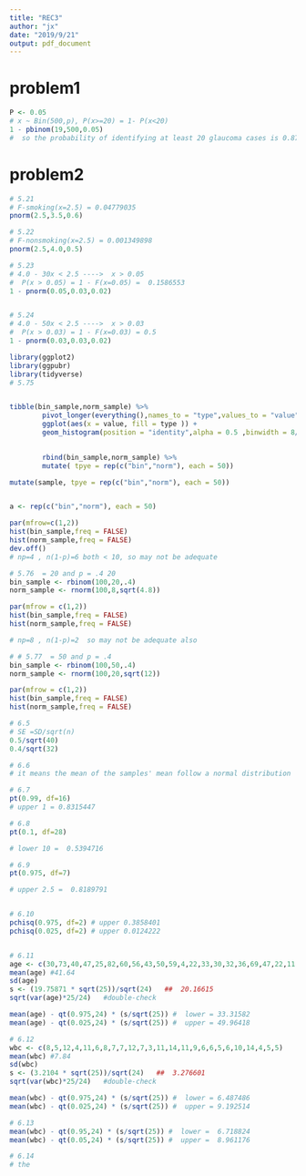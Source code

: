 ```yaml
---
title: "REC3"
author: "jx"
date: "2019/9/21"
output: pdf_document
---
```


# problem1
```r
P <- 0.05
# x ~ Bin(500,p), P(x>=20) = 1- P(x<20) 
1 - pbinom(19,500,0.05)
#  so the probability of identifying at least 20 glaucoma cases is 0.8727655
```


# problem2
```r
# 5.21 
# F-smoking(x=2.5) = 0.04779035
pnorm(2.5,3.5,0.6)

# 5.22
# F-nonsmoking(x=2.5) = 0.001349898
pnorm(2.5,4.0,0.5)

# 5.23 
# 4.0 - 30x < 2.5 ---->  x > 0.05
#  P(x > 0.05) = 1 - F(x=0.05) =  0.1586553
1 - pnorm(0.05,0.03,0.02)


# 5.24
# 4.0 - 50x < 2.5 ---->  x > 0.03
#  P(x > 0.03) = 1 - F(x=0.03) = 0.5  
1 - pnorm(0.03,0.03,0.02)

```

```r
library(ggplot2)
library(ggpubr)
library(tidyverse)
# 5.75 


tibble(bin_sample,norm_sample) %>% 
        pivot_longer(everything(),names_to = "type",values_to = "value") %>% 
        ggplot(aes(x = value, fill = type )) +
        geom_histogram(position = "identity",alpha = 0.5 ,binwidth = 8/12)
        

        rbind(bin_sample,norm_sample) %>% 
        mutate( tpye = rep(c("bin","norm"), each = 50))

mutate(sample, tpye = rep(c("bin","norm"), each = 50))


a <- rep(c("bin","norm"), each = 50)

par(mfrow=c(1,2))
hist(bin_sample,freq = FALSE)
hist(norm_sample,freq = FALSE)
dev.off()
# np=4 , n(1-p)=6 both < 10, so may not be adequate

# 5.76  = 20 and p = .4 20
bin_sample <- rbinom(100,20,.4)
norm_sample <- rnorm(100,8,sqrt(4.8))

par(mfrow = c(1,2))
hist(bin_sample,freq = FALSE)
hist(norm_sample,freq = FALSE)

# np=8 , n(1-p)=2  so may not be adequate also

# # 5.77  = 50 and p = .4 
bin_sample <- rbinom(100,50,.4)
norm_sample <- rnorm(100,20,sqrt(12))

par(mfrow = c(1,2))
hist(bin_sample,freq = FALSE)
hist(norm_sample,freq = FALSE)


```


```r
# 6.5 
# SE =SD/sqrt(n) 
0.5/sqrt(40)
0.4/sqrt(32)

# 6.6
# it means the mean of the samples' mean follow a normal distribution  

# 6.7
pt(0.99, df=16)   
# upper 1 = 0.8315447

# 6.8
pt(0.1, df=28)   

# lower 10 =  0.5394716

# 6.9
pt(0.975, df=7)   

# upper 2.5 =  0.8189791


# 6.10
pchisq(0.975, df=2) # upper 0.3858401
pchisq(0.025, df=2) # upper 0.0124222



```


```r
# 6.11
age <- c(30,73,40,47,25,82,60,56,43,50,59,4,22,33,30,32,36,69,47,22,11,19,67,43,41)
mean(age) #41.64
sd(age)
s <- (19.75871 * sqrt(25))/sqrt(24)   ##  20.16615
sqrt(var(age)*25/24)   #double-check

mean(age) - qt(0.975,24) * (s/sqrt(25)) #  lower = 33.31582
mean(age) - qt(0.025,24) * (s/sqrt(25)) #  upper = 49.96418

# 6.12
wbc <- c(8,5,12,4,11,6,8,7,7,12,7,3,11,14,11,9,6,6,5,6,10,14,4,5,5)
mean(wbc) #7.84
sd(wbc)
s <- (3.2104 * sqrt(25))/sqrt(24)   ##  3.276601
sqrt(var(wbc)*25/24)   #double-check

mean(wbc) - qt(0.975,24) * (s/sqrt(25)) #  lower = 6.487486
mean(wbc) - qt(0.025,24) * (s/sqrt(25)) #  upper = 9.192514

# 6.13
mean(wbc) - qt(0.95,24) * (s/sqrt(25)) #  lower =  6.718824
mean(wbc) - qt(0.05,24) * (s/sqrt(25)) #  upper =  8.961176

# 6.14
# the 
```


